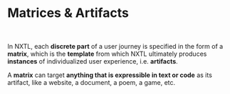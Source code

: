 # Matrices & Artifacts

<br />

In NXTL, each **discrete part** of a user journey is specified in the form of a **matrix**, which is the **template** from which NXTL ultimately produces **instances** of individualized user experience, i.e. **artifacts**.

A **matrix** can target **anything that is expressible in text or code** as its artifact, like a website, a document, a poem, a game, etc.
